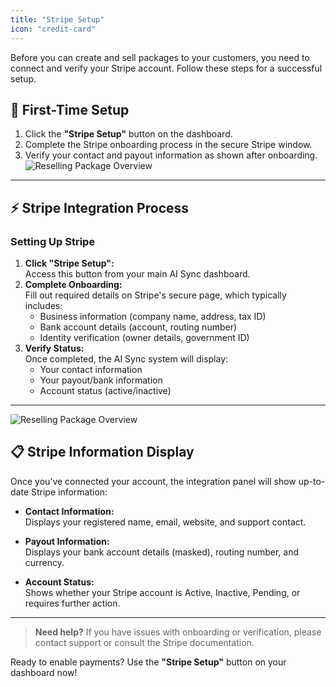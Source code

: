 ```yaml
---
title: "Stripe Setup"
icon: "credit-card"
---
```




Before you can create and sell packages to your customers, you need to connect and verify your Stripe account. Follow these steps for a successful setup.

## 🚩 First-Time Setup

1. Click the **"Stripe Setup"** button on the dashboard.
2. Complete the Stripe onboarding process in the secure Stripe window.
3. Verify your contact and payout information as shown after onboarding.
![Reselling Package Overview](/images/business-management/stripe-setup-form.png)
---

## ⚡ Stripe Integration Process

### Setting Up Stripe

1. **Click "Stripe Setup":**  
   Access this button from your main AI Sync dashboard.
2. **Complete Onboarding:**  
   Fill out required details on Stripe's secure page, which typically includes:
   - Business information (company name, address, tax ID)
   - Bank account details (account, routing number)
   - Identity verification (owner details, government ID)
3. **Verify Status:**  
   Once completed, the AI Sync system will display:
   - Your contact information
   - Your payout/bank information
   - Account status (active/inactive)

---
![Reselling Package Overview](/images/business-management/stripe-hosted-onboarding.png)
## 📋 Stripe Information Display

Once you’ve connected your account, the integration panel will show up-to-date Stripe information:

- **Contact Information:**  
  Displays your registered name, email, website, and support contact.

- **Payout Information:**  
  Displays your bank account details (masked), routing number, and currency.

- **Account Status:**  
  Shows whether your Stripe account is Active, Inactive, Pending, or requires further action.

---

> **Need help?** If you have issues with onboarding or verification, please contact support or consult the Stripe documentation.

Ready to enable payments? Use the **"Stripe Setup"** button on your dashboard now!


